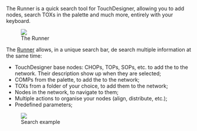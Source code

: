 
The Runner is a quick search tool for TouchDesigner, allowing you to add nodes, search TOXs in the palette and much more, entirely with your keyboard.

<figure>
  <img className="full-width-image" src={runnerGIF} />
  <figcaption>The Runner</figcaption>
</figure>

The <a href="https://github.com/valentin-dufois/Runner" target="_blank">Runner</a> allows, in a unique search bar, de search multiple information at the same time:

* TouchDesigner base nodes: CHOPs, TOPs, SOPs, etc. to add the to the network. Their description show up when they are selected;
* COMPs from the palette, to add the to the network;
* TOXs from a folder of your choice, to add them to the network;
* Nodes in the network, to navigate to them;
* Multiple actions to organise your nodes (align, distribute, etc.);
* Predefined parameters;

<figure>
  <img className="full-width-image" src={runnerSearch} />
  <figcaption>Search example</figcaption>
</figure>
